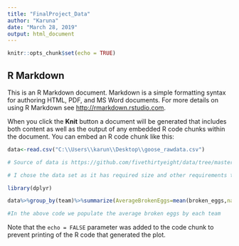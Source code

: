 ```yaml
---
title: "FinalProject_Data"
author: "Karuna"
date: "March 28, 2019"
output: html_document
---
```


```r
knitr::opts_chunk$set(echo = TRUE)
```

## R Markdown

This is an R Markdown document. Markdown is a simple formatting syntax for authoring HTML, PDF, and MS Word documents. For more details on using R Markdown see <http://rmarkdown.rstudio.com>.

When you click the **Knit** button a document will be generated that includes both content as well as the output of any embedded R code chunks within the document. You can embed an R code chunk like this:


```r


data<-read.csv("C:\\Users\\karun\\Desktop\\goose_rawdata.csv")

# Source of data is https://github.com/fivethirtyeight/data/tree/master/goose

# I chose the data set as it has required size and other requirements that have been mentioned in the problem statement

library(dplyr)

data%>%group_by(team)%>%summarize(AverageBrokenEggs=mean(broken_eggs,na.rm = TRUE))

#In the above code we populate the average broken eggs by each team

```


Note that the `echo = FALSE` parameter was added to the code chunk to prevent printing of the R code that generated the plot.
